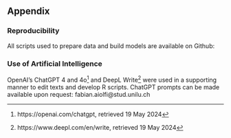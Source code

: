 ## Appendix

### Reproducibility

All scripts used to prepare data and build models are available on Github:  
\url{https://github.com/fabianaiolfi/MSP2/}  

### Use of Artificial Intelligence

OpenAI's ChatGPT 4 and 4o^[https://openai.com/chatgpt, retrieved 19 May 2024] and DeepL Write^[https://www.deepl.com/en/write, retrieved 19 May 2024] were used in a supporting manner to edit texts and develop R scripts. ChatGPT prompts can be made available upon request: fabian.aiolfi@stud.unilu.ch
